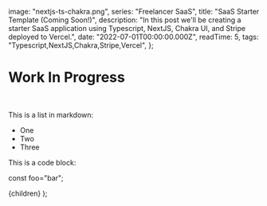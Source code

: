 
  image: "nextjs-ts-chakra.png",
  series: "Freelancer SaaS",
  title: "SaaS Starter Template (Coming Soon!)",
  description:
    "In this post we'll be creating a starter SaaS application using Typescript, NextJS, Chakra UI, and Stripe deployed to Vercel.",
  date: "2022-07-01T00:00:00.000Z",
  readTime: 5,
  tags: "Typescript,NextJS,Chakra,Stripe,Vercel",
};

# Work In Progress

<br />

This is a list in markdown:

- One
- Two
- Three

This is a code block:

<SyntaxHighlighter language="typescript">const foo="bar";</SyntaxHighlighter>

  <PostLayout meta={meta}>{children}</PostLayout>
);
